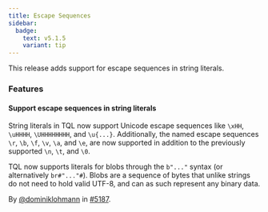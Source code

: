 ```yaml
---
title: Escape Sequences
sidebar:
  badge:
    text: v5.1.5
    variant: tip
---
```


This release adds support for escape sequences in string literals.

### Features

#### Support escape sequences in string literals

String literals in TQL now support Unicode escape sequences like `\xHH`,
`\uHHHH`, `\UHHHHHHHH`, and `\u{...}`. Additionally, the named escape sequences
`\r`, `\b`, `\f`, `\v`, `\a`, and `\e`, are now supported in addition to the
previously supported `\n`, `\t`, and `\0`.

TQL now supports literals for blobs through the `b"..."` syntax (or
alternatively `br#"..."#`). Blobs are a sequence of bytes that unlike strings
do not need to hold valid UTF-8, and can as such represent any binary data.

By [@dominiklohmann](https://github.com/dominiklohmann) in [#5187](https://github.com/tenzir/tenzir/pull/5187).
